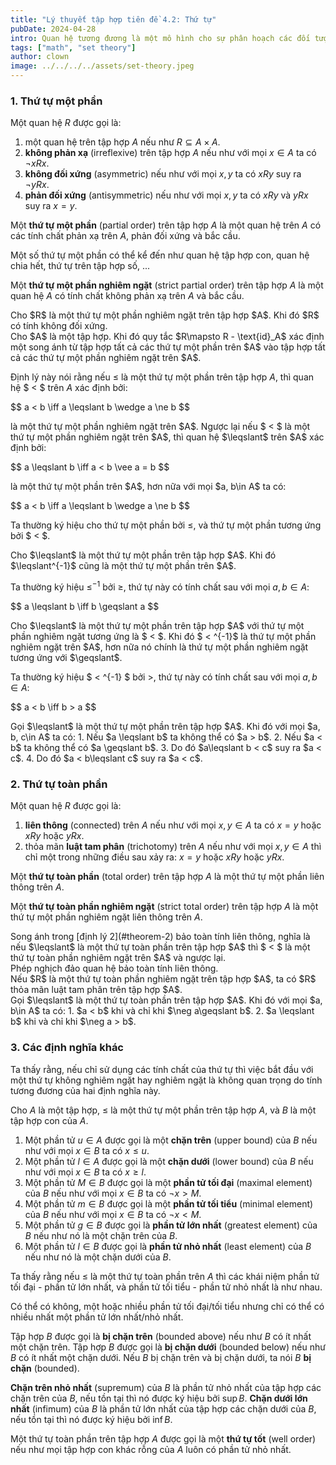 ```yaml
---
title: "Lý thuyết tập hợp tiên đề 4.2: Thứ tự"
pubDate: 2024-04-28
intro: Quan hệ tương đương là một mô hình cho sự phân hoạch các đối tượng cho cùng một tính chất trong một tập hợp. Trong khi đó thứ tự là một mô hình cho sự so sánh hoặc vị trí của các phần tử trong một tập hợp.
tags: ["math", "set theory"]
author: clown
image: ../../../../assets/set-theory.jpeg
---
```


### 1. Thứ tự một phần

Một quan hệ $R$ được gọi là:
1. một quan hệ trên tập hợp $A$ nếu như $R\subseteq A\times A$.
2. **không phản xạ** (irreflexive) trên tập hợp $A$ nếu như với mọi $x\in A$ ta có $\neg xRx$.
3. **không đối xứng** (asymmetric) nếu như với mọi $x, y$ ta có $xRy$ suy ra $\neg yRx$.
4. **phản đối xứng** (antisymmetric) nếu như với mọi $x, y$ ta có $xRy$ và $yRx$ suy ra $x = y$.

Một **thứ tự một phần** (partial order) trên tập hợp $A$ là một quan hệ trên $A$ có các tính chất phản xạ trên $A$, phản đối xứng và bắc cầu.

Một số thứ tự một phần có thể kể đến như quan hệ tập hợp con, quan hệ chia hết, thứ tự trên tập hợp số, ...

Một **thứ tự một phần nghiêm ngặt** (strict partial order) trên tập hợp $A$ là một quan hệ $A$ có tính chất không phản xạ trên $A$ và bắc cầu.

<Theorem identifier="1">
  Cho $R$ là một thứ tự một phần nghiêm ngặt trên tập hợp $A$. Khi đó $R$ có tính không đối xứng.
</Theorem>

<br />

<Theorem identifier="2">
  Cho $A$ là một tập hợp. Khi đó quy tắc $R\mapsto R - \text{id}_A$ xác định một song ánh từ tập hợp tất cả các thứ tự một phần trên $A$ vào tập hợp tất cả các thứ tự một phần nghiêm ngặt trên $A$.
</Theorem>

Định lý này nói rằng nếu $\leqslant$ là một thứ tự một phần trên tập hợp $A$, thì quan hệ $ < $ trên $A$ xác định bởi:
<p>
$$
a < b \iff a \leqslant b \wedge a \ne b
$$
</p>
là một thứ tự một phần nghiêm ngặt trên $A$. Ngược lại nếu $ < $ là một thứ tự một phần nghiêm ngặt trên $A$, thì quan hệ $\leqslant$ trên $A$ xác định bởi:
<p>
$$
a \leqslant b \iff a < b \vee a = b
$$
</p>
là một thứ tự một phần trên $A$, hơn nữa với mọi $a, b\in A$ ta có:
<p>
$$
a < b \iff a \leqslant b \wedge a \ne b
$$
</p>

Ta thường ký hiệu cho thứ tự một phần bởi $\leqslant$, và thứ tự một phần tương ứng bởi $ < $.

<Theorem identifier="3">
  Cho $\leqslant$ là một thứ tự một phần trên tập hợp $A$. Khi đó $\leqslant^{-1}$ cũng là một thứ tự một phần trên $A$.
</Theorem>

Ta thường ký hiệu $\leqslant^{-1}$ bởi $\geqslant$, thứ tự này có tính chất sau với mọi $a, b\in A$:
<p>
$$
a \leqslant b \iff b \geqslant a
$$
</p>

<Theorem identifier="4">
  Cho $\leqslant$ là một thứ tự một phần trên tập hợp $A$ với thứ tự một phần nghiêm ngặt tương ứng là $ < $. Khi đó $ < ^{-1}$ là thứ tự một phần nghiêm ngặt trên $A$, hơn nữa nó chính là thứ tự một phần nghiêm ngặt tương ứng với $\geqslant$.
</Theorem>

Ta thường ký hiệu $ < ^{-1} $ bởi $>$, thứ tự này có tính chất sau với mọi $a, b\in A$:
<p>
$$
a < b \iff b > a
$$
</p>

<Theorem identifier="5">
  Gọi $\leqslant$ là một thứ tự một phần trên tập hợp $A$. Khi đó với mọi $a, b, c\in A$ ta có:
  1. Nếu $a \leqslant b$ ta không thể có $a > b$.
  2. Nếu $a < b$ ta không thể có $a \geqslant b$.
  3. Do đó $a\leqslant b < c$ suy ra $a < c$.
  4. Do đó $a < b\leqslant c$ suy ra $a < c$.
</Theorem>

### 2. Thứ tự toàn phần

Một quan hệ $R$ được gọi là:
1. **liên thông** (connected) trên $A$ nếu như với mọi $x, y\in A$ ta có $x = y$ hoặc $xRy$ hoặc $yRx$.
2. thỏa mãn **luật tam phân** (trichotomy) trên $A$ nếu như với mọi $x, y\in A$ thì chỉ một trong những điều sau xảy ra: $x = y$ hoặc $xRy$ hoặc $yRx$.

Một **thứ tự toàn phần** (total order) trên tập hợp $A$ là một thứ tự một phần liên thông trên $A$.

Một **thứ tự toàn phần nghiêm ngặt** (strict total order) trên tập hợp $A$ là một thứ tự một phần nghiêm ngặt liên thông trên $A$.

<Theorem identifier="6">
  Song ánh trong [định lý 2](#theorem-2) bảo toàn tính liên thông, nghĩa là nếu $\leqslant$ là một thứ tự toàn phần trên tập hợp $A$ thì $ < $ là một thứ tự toàn phần nghiêm ngặt trên $A$ và ngược lại.
</Theorem>

<br />

<Theorem identifier="7">
  Phép nghịch đảo quan hệ bảo toàn tính liên thông.
</Theorem>

<br />

<Theorem identifier="8">
  Nếu $R$ là một thứ tự toàn phần nghiêm ngặt trên tập hợp $A$, ta có $R$ thỏa mãn luật tam phân trên tập hợp $A$.
</Theorem>

<br />

<Theorem identifier="9">
  Gọi $\leqslant$ là một thứ tự toàn phần trên tập hợp $A$. Khi đó với mọi $a, b\in A$ ta có:
  1. $a < b$ khi và chỉ khi $\neg a\geqslant b$.
  2. $a \leqslant b$ khi và chỉ khi $\neg a > b$.
</Theorem>

### 3. Các định nghĩa khác

Ta thấy rằng, nếu chỉ sử dụng các tính chất của thứ tự thì việc bắt đầu với một thứ tự không nghiêm ngặt hay nghiêm ngặt là không quan trọng do tính tương đương của hai định nghĩa này.

Cho $A$ là một tập hợp, $\leqslant$ là một thứ tự một phần trên tập hợp $A$, và $B$ là một tập hợp con của $A$.
1. Một phần tử $u\in A$ được gọi là một **chặn trên** (upper bound) của $B$ nếu như với mọi $x\in B$ ta có $x\leqslant u$.
2. Một phần tử $l\in A$ được gọi là một **chặn dưới** (lower bound) của $B$ nếu như với mọi $x\in B$ ta có $x\geqslant l$.
3. Một phần tử $M\in B$ được gọi là một **phần tử tối đại** (maximal element) của $B$ nếu như với mọi $x\in B$ ta có $\neg x > M$.
4. Một phần tử $m\in B$ được gọi là một **phần tử tối tiểu** (minimal element) của $B$ nếu như với mọi $x\in B$ ta có $\neg x < M$.
5. Một phần tử $g\in B$ được gọi là **phần tử lớn nhất** (greatest element) của $B$ nếu như nó là một chặn trên của $B$.
6. Một phần tử $l\in B$ được gọi là **phần tử nhỏ nhất** (least element) của $B$ nếu như nó là một chặn dưới của $B$.

Ta thấy rằng nếu $\leqslant$ là một thứ tự toàn phần trên $A$ thì các khái niệm phần tử tối đại - phần tử lớn nhất, và phần tử tối tiểu - phần tử nhỏ nhất là như nhau.

Có thể có không, một hoặc nhiều phần tử tối đại/tối tiểu nhưng chỉ có thể có nhiều nhất một phần tử lớn nhất/nhỏ nhất.

Tập hợp $B$ được gọi là **bị chặn trên** (bounded above) nếu như $B$ có ít nhất một chặn trên. Tập hợp $B$ được gọi là **bị chặn dưới** (bounded below) nếu như $B$ có ít nhất một chặn dưới. Nếu $B$ bị chặn trên và bị chặn dưới, ta nói $B$ **bị chặn** (bounded).

**Chặn trên nhỏ nhất** (supremum) của $B$ là phần tử nhỏ nhất của tập hợp các chặn trên của $B$, nếu tồn tại thì nó được ký hiệu bởi $\sup B$.
**Chặn dưới lớn nhất** (infimum) của $B$ là phần tử lớn nhất của tập hợp các chặn dưới của $B$, nếu tồn tại thì nó được ký hiệu bởi $\inf B$.

Một thứ tự toàn phần trên tập hợp $A$ được gọi là một **thứ tự tốt** (well order) nếu như mọi tập hợp con khác rỗng của $A$ luôn có phần tử nhỏ nhất.